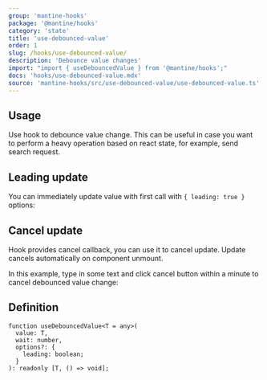 ```yaml
---
group: 'mantine-hooks'
package: '@mantine/hooks'
category: 'state'
title: 'use-debounced-value'
order: 1
slug: /hooks/use-debounced-value/
description: 'Debounce value changes'
import: "import { useDebouncedValue } from '@mantine/hooks';"
docs: 'hooks/use-debounced-value.mdx'
source: 'mantine-hooks/src/use-debounced-value/use-debounced-value.ts'
---
```



## Usage

Use hook to debounce value change.
This can be useful in case you want to perform a heavy operation based on react state,
for example, send search request.

<Demo data={HooksDemos.useDebouncedValueUsage} />

## Leading update

You can immediately update value with first call with `{ leading: true }` options:

<Demo data={HooksDemos.useDebouncedValueLeading} />

## Cancel update

Hook provides cancel callback, you can use it to cancel update.
Update cancels automatically on component unmount.

In this example, type in some text and click cancel button within a minute to cancel debounced value change:

<Demo data={HooksDemos.useDebouncedValueCancel} />

## Definition

```tsx
function useDebouncedValue<T = any>(
  value: T,
  wait: number,
  options?: {
    leading: boolean;
  }
): readonly [T, () => void];
```
